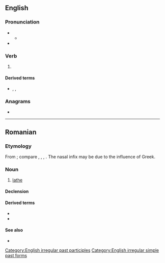 ==English==

===Pronunciation===
* {{IPA|en|/ˈstɹʌŋ/}}
** {{audio|en|LL-Q1860 (eng)-Vealhurl-strung.wav|Audio (UK)}}
* {{rhymes|en|ʌŋ}}

===Verb===
{{head|en|verb form}}

# {{en-past of|string}}

====Derived terms====
* {{l|en|highly strung}}, {{l|en|highly-strung}}, {{l|en|high-strung}}

===Anagrams===
* {{anagrams|en|a=gnrstu|grunts}}

[[Category:English irregular past participles]]
[[Category:English irregular simple past forms]]

----

==Romanian==

===Etymology===
From {{der|ro|sla}} {{m|sla-pro|*strugъ}}; compare {{cog|bg|струг}}, {{cog|sh|strug}}, {{cog|pl|strug}}, {{cog|ru|струг}}. The nasal infix may be due to the influence of Greek.

===Noun===
{{ro-noun|n|strunguri}}

# [[lathe]]

====Declension====
{{ro-noun-n-uri}}

====Derived terms====
* {{l|ro|strungar}}
* {{l|ro|strunji}}

====See also====
* {{l|ro|strungă}}